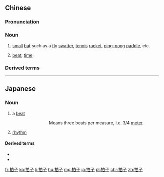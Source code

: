 ==Chinese==
{{zh-forms}}

===Pronunciation===
{{zh-pron
|m=pāizi
|c=paak3-2 zi2,paak3 zi2
|mn=phah-chí
|cat=n
}}

===Noun===
{{zh-noun}}

# [[small]] [[bat]] such as a [[fly]] [[swatter]], [[tennis]] [[racket]], [[ping-pong]] [[paddle]], etc.
# {{lb|zh|music}} [[beat]]; [[time]]

===Derived terms===
{{zh-der|拍子機}}

{{zh-cat|Intermediate}}

----

==Japanese==
{{ja-kanjitab|ひょう|し|yomi=o}}

===Noun===
{{ja-noun|ひょうし}}

# a [[beat]]
#: {{ja-usex|三'''拍子'''|さん'''びょうし'''|three '''beats'''}}
#::: Means three beats per measure, i.e. 3/4 [[meter]].
# [[rhythm]]

====Derived terms====
* {{l|ja|手拍子}}
* {{l|ja|拍子抜け}}

[[fr:拍子]]
[[ko:拍子]]
[[li:拍子]]
[[hu:拍子]]
[[mg:拍子]]
[[ja:拍子]]
[[pl:拍子]]
[[chr:拍子]]
[[zh:拍子]]